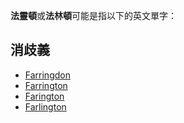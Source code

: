 '''法靈頓'''或'''法林頓'''可能是指以下的英文單字：

==消歧義==
*[[Farringdon|Farringdon]]
*[[Farrington|Farrington]]
*[[Farington|Farington]]
*[[Farlington|Farlington]]

{{disambig|cat=三字消歧義}}